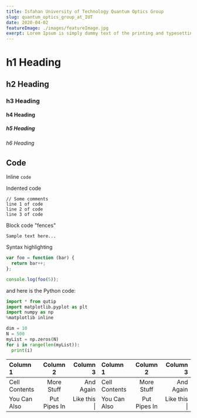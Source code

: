 ```yaml
---
title: Isfahan University of Technology Quantum Optics Group
slug: quantum_optics_group_at_IUT
date: 2020-04-02
featureImage: ./images/featureImage.jpg
exerpt: Lorem Ipsum is simply dummy text of the printing and typesetting industry. Lorem Ipsum has been the industry's standard dummy text ever since the 1500s, when an unknown printer took a galley of type and scrambled it to make a type specimen book.
---
```


# h1 Heading
## h2 Heading
### h3 Heading
#### h4 Heading
##### h5 Heading
###### h6 Heading


## Code

Inline `code`

Indented code

    // Some comments
    line 1 of code
    line 2 of code
    line 3 of code


Block code "fences"

```
Sample text here...
```

Syntax highlighting

``` js
var foo = function (bar) {
  return bar++;
};

console.log(foo(5));
```
and here is the Python code:
``` python
import * from qutip
import matplotlib.pyplot as plt
import numpy as np
%matplotlib inline

dim = 10
N = 500
myList = np.zeros(N)
for i in range(len(myList)):
  print(i)
```
| Column 1       | Column 2     | Column 3     | Column 1       | Column 2     | Column 3     |
| :------------- | :----------: | -----------: | :------------- | :----------: | -----------: |
|  Cell Contents | More Stuff   | And Again    |  Cell Contents | More Stuff   | And Again    |
| You Can Also   | Put Pipes In | Like this \| | You Can Also   | Put Pipes In | Like this \| |